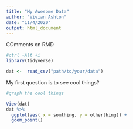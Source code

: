 ```yaml
---
title: "My Awesome Data"
author: "Vivian Ashton"
date: "11/4/2020"
output: html_document
---
```


<!-- sdssd -->   COmments on RMD

```r
#ctrl +Alt +i
library(tidyverse)

dat <-  read_csv("path/to/your/data")

```

My first question is to see cool things?

```r
#graph the cool things

View(dat)
dat %>% 
  ggplot(aes( x = somthing, y = otherthing)) +
  goem_point()

```


